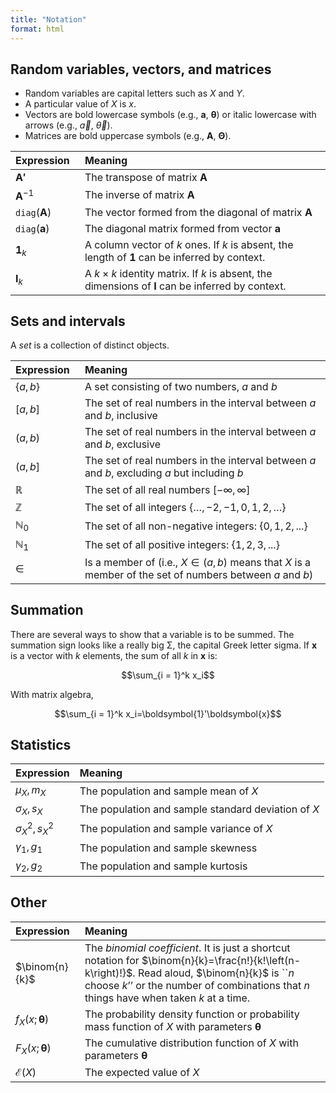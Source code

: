 ```yaml
---
title: "Notation"
format: html
---
```


## Random variables, vectors, and matrices

* Random variables are capital letters such as $X$ and $Y$.
* A particular value of $X$ is $x$.
* Vectors are bold lowercase symbols (e.g., $\boldsymbol{a}$,  $\boldsymbol{\theta}$) or italic lowercase with arrows (e.g., $\vec{a}$, $\vec{\theta}$).
* Matrices are bold uppercase symbols (e.g., $\boldsymbol{A}$, $\boldsymbol{\Theta}$).

Expression | Meaning
:----------|:--------------------------------------
$\boldsymbol{A'}$ | The transpose of matrix $\boldsymbol{A}$
$\boldsymbol{A}^{-1}$ | The inverse of matrix $\boldsymbol{A}$
$\mathtt{diag}(\boldsymbol{A})$ | The vector formed from the diagonal of matrix $\boldsymbol{A}$
$\mathtt{diag}(\boldsymbol{a})$ | The diagonal matrix formed from vector $\boldsymbol{a}$
$\boldsymbol{1}_k$ | A column vector of $k$ ones. If $k$ is absent, the length of $\boldsymbol{1}$ can be inferred by context.
$\boldsymbol{I}_k$ | A $k \times k$ identity matrix. If $k$ is absent, the dimensions of $\boldsymbol{I}$ can be inferred by context.

## Sets and intervals

A *set* is a collection of distinct objects. 

Expression | Meaning
:----------|:--------------------------------------
$\{a,b\}$ | A set consisting of two numbers, $a$ and $b$
$\lbrack a,b\rbrack$ | The set of real numbers in the interval between $a$ and $b$, inclusive
$(a,b)$ | The set of real numbers in the interval between $a$ and $b$, exclusive
$(a,b\rbrack$ | The set of real numbers in the interval between $a$ and $b$, excluding $a$ but including $b$
$\mathbb{R}$ | The set of all real numbers $[-\infty,\infty]$
$\mathbb{Z}$ | The set of all integers $\{\ldots,-2,-1,0,1,2,\ldots\}$
$\mathbb{N}_0$ | The set of all non-negative integers: $\{ 0,1,2,...\}$
$\mathbb{N}_1$ | The set of all positive integers: $\{ 1,2,3,...\}$
$\in$ | Is a member of (i.e., $X \in (a,b)$ means that $X$ is a member of the set of numbers between $a$ and $b$)

## Summation

There are several ways to show that a variable is to be summed. The summation sign looks like a really big &Sigma;, the capital Greek letter sigma. If $\boldsymbol{x}$ is a vector with $k$ elements, the sum of all $k$ in $\boldsymbol{x}$ is:

$$\sum_{i = 1}^k x_i$$

With matrix algebra,


$$\sum_{i = 1}^k x_i=\boldsymbol{1}'\boldsymbol{x}$$


## Statistics

Expression | Meaning
:----------|:--------------------------------------
$\mu_X, m_X$ | The population and sample mean of $X$
$\sigma_X, s_X$ | The population and sample standard deviation of $X$
$\sigma_X^2, s_X^2$ | The population and sample variance of $X$
$\gamma_1, g_1$ | The population and sample skewness
$\gamma_2, g_2$ | The population and sample kurtosis

## Other

Expression | Meaning
:----------|:--------------------------------------
$\binom{n}{k}$ | The *binomial coefficient*. It is just a shortcut notation for $\binom{n}{k}=\frac{n!}{k!\left(n-k\right)!}$. Read aloud, $\binom{n}{k}$ is ``$n$ choose $k$'' or the number of combinations that $n$ things have when taken $k$ at a time.
$f_X(x;\boldsymbol{\theta})$ | The probability density function or probability mass function of $X$ with parameters $\boldsymbol{\theta}$
$F_X(x;\boldsymbol{\theta})$ | The cumulative distribution function of $X$ with parameters $\boldsymbol{\theta}$
$\mathcal{E}\left(X\right)$ | The expected value of $X$


